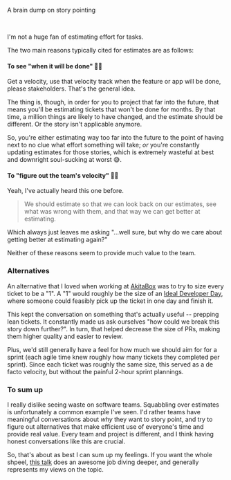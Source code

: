 
<PageHeader title="#NoEstimates">
  <p>A brain dump on story pointing</p>
</PageHeader>

<br />

I'm not a huge fan of estimating effort for tasks.

The two main reasons typically cited for estimates are as follows:

#### To see "when it will be done" 👨‍💼

Get a velocity, use that velocity track when the feature or app will be done, please stakeholders. That's the general idea.

The thing is, though, in order for you to project that far into the future, that means you'll be estimating tickets that won't be done for months. By that time, a million things are likely to have changed, and the estimate should be different. Or the story isn't applicable anymore.

So, you're either estimating way too far into the future to the point of having next to no clue what effort something will take; _or_ you're constantly updating estimates for those stories, which is extremely wasteful at best and downright soul-sucking at worst 😅.

#### To "figure out the team's velocity" 🏃‍♂️

Yeah, I've actually heard this one before.

> We should estimate so that we can look back on our estimates, see what was wrong with them, and that way we can get better at estimating.

Which always just leaves me asking "...well sure, but why do we care about getting better at estimating again?"

Neither of these reasons seem to provide much value to the team.

### Alternatives

An alternative that I loved when working at [AkitaBox](/akitabox/) was to try to size every ticket to be a "1". A "1" would roughly be the size of an [Ideal Developer Day](https://innolution.com/resources/glossary/ideal-day), where someone could feasibly pick up the ticket in one day and finish it.

This kept the conversation on something that's actually useful -- prepping lean tickets. It constantly made us ask ourselves "how could we break this story down further?". In turn, that helped decrease the size of PRs, making them higher quality and easier to review.

Plus, we'd still generally have a feel for how much we should aim for for a sprint (each agile time knew roughly how many tickets they completed per sprint). Since each ticket was roughly the same size, this served as a de facto velocity, but without the painful 2-hour sprint plannings.

### To sum up

I really dislike seeing waste on software teams. Squabbling over estimates is unfortunately a common example I've seen. I'd rather teams have meaningful conversations about _why_ they want to story point, and try to figure out alternatives that make efficient use of everyone's time and provide real value. Every team and project is different, and I think having honest conversations like this are crucial.

So, that's about as best I can sum up my feelings. If you want the whole shpeel, [this talk](https://www.youtube.com/watch?v=QVBlnCTu9Ms&t=1288s) does an awesome job diving deeper, and generally represents my views on the topic.
